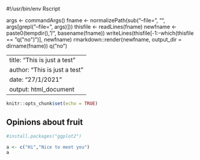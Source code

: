 #!/usr/bin/env Rscript

args <- commandArgs()
fname <- normalizePath(sub("--file=", "", args[grepl("--file=", args)]))
thisfile <- readLines(fname)
newfname <- paste0(tempdir(), "/", basename(fname))
writeLines(thisfile[-1:-which(thisfile == "q(\"no\")")], newfname)
rmarkdown::render(newfname, output_dir = dirname(fname))
q("no")

---
title: "This is just a test"
author: "This is just a test"
date: "27/1/2021"
output: html_document
---

```r
knitr::opts_chunk$set(echo = TRUE)
```

## Opinions about fruit


```r
#install.packages("ggplot2")

a <- c("Hi","Nice to meet you")
a
```

